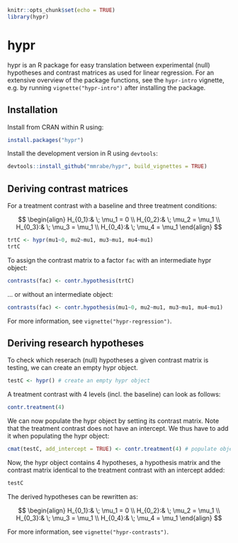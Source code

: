 ```r
knitr::opts_chunk$set(echo = TRUE)
library(hypr)
```
# hypr

hypr is an R package for easy translation between experimental (null) hypotheses and contrast matrices as used for linear regression. For an extensive overview of the package functions, see the `hypr-intro` vignette, e.g. by running `vignette("hypr-intro")` after installing the package.

## Installation

Install from CRAN within R using:

```r
install.packages("hypr")
```

Install the development version in R using `devtools`:

```r
devtools::install_github("mmrabe/hypr", build_vignettes = TRUE)
```

## Deriving contrast matrices

For a treatment contrast with a baseline and three treatment conditions:

$$
\begin{align}
H_{0_1}:& \; \mu_1 = 0 \\
H_{0_2}:& \; \mu_2 = \mu_1 \\
H_{0_3}:& \; \mu_3 = \mu_1 \\
H_{0_4}:& \; \mu_4 = \mu_1
\end{align}
$$

```r
trtC <- hypr(mu1~0, mu2~mu1, mu3~mu1, mu4~mu1)
trtC
```

To assign the contrast matrix to a factor `fac` with an intermediate hypr object:
```r
contrasts(fac) <- contr.hypothesis(trtC)
```

... or without an intermediate object:
```r
contrasts(fac) <- contr.hypothesis(mu1~0, mu2~mu1, mu3~mu1, mu4~mu1) 
```

For more information, see `vignette("hypr-regression")`.


## Deriving research hypotheses

To check which reserach (null) hypotheses a given contrast matrix is testing, we can create an empty hypr object.

```r
testC <- hypr() # create an empty hypr object
```

A treatment contrast with 4 levels (incl. the baseline) can look as follows:

```r
contr.treatment(4)
```

We can now populate the hypr object by setting its contrast matrix. Note that the treatment contrast does not have an intercept. We thus have to add it when populating the hypr object:

```r
cmat(testC, add_intercept = TRUE) <- contr.treatment(4) # populate object via contrast matrix
```

Now, the hypr object contains 4 hypotheses, a hypothesis matrix and the contrast matrix identical to the treatment contrast with an intercept added:

```r
testC
```

The derived hypotheses can be rewritten as:

$$
\begin{align}
H_{0_1}:& \; \mu_1 = 0 \\
H_{0_2}:& \; \mu_2 = \mu_1 \\
H_{0_3}:& \; \mu_3 = \mu_1 \\
H_{0_4}:& \; \mu_4 = \mu_1
\end{align}
$$

For more information, see `vignette("hypr-contrasts")`.


